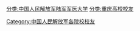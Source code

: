 [[分类:中国人民解放军陆军军医大学|分类:中国人民解放军陆军军医大学]]
[[分类:重庆高校校友|分类:重庆高校校友]]
[[Category:中国人民解放军各院校校友|Category:中国人民解放军各院校校友]]